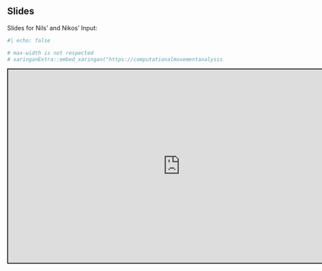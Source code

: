 ## Slides

Slides for Nils' and Nikos' Input:

```r
#| echo: false

# max-width is not respected
# xaringanExtra::embed_xaringan("https://computationalmovementanalysis.github.io/Slides/feedback_e2.html",max_width = "800px")
```

<div class="shareagain" style="min-width:300px;margin:1em auto;max-width:800px;">
  <iframe src="https://computationalmovementanalysis.github.io/Slides/feedback_e2.html" width="800" height="450" style="border:2px solid currentColor;" loading="lazy" allowfullscreen></iframe>
  <script>fitvids('.shareagain', {players: 'iframe'});</script>
</div>
